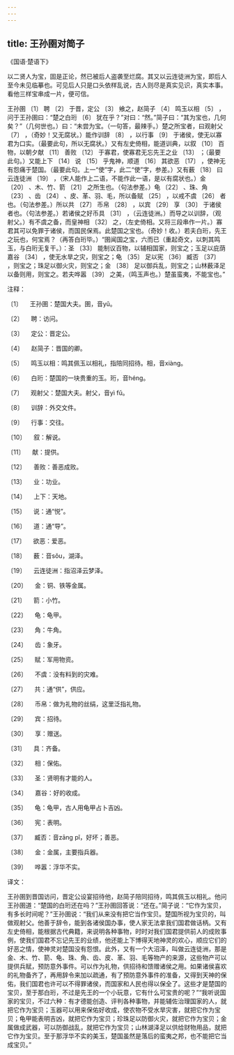 ```yaml
---
---
---
```

title: 王孙圉对简子
---




《国语·楚语下》





以二贤人为宝，固是正论，然已被后人盗袭至烂腐。其又以云连徒洲为宝，即后人至今未见临摹也。可见后人只是口头依样乱说，古人则尽是真实见识，真实本事。看他三样宝串成一片，便可信。





王孙圉 〔1〕 聘 〔2〕 于晋，定公 〔3〕 飨之，赵简子 〔4〕 鸣玉以相 〔5〕 ，问于王孙圉曰：“楚之白珩 〔6〕 犹在乎？”对曰：“然。”简子曰：“其为宝也，几何矣？”（几何世也。）曰：“未尝为宝。（一句答，最辣手。）楚之所宝者，曰观射父 〔7〕 ，（奇妙！又无腐状。）能作训辞 〔8〕 ，以行事 〔9〕 于诸侯，使无以寡君为口实。（最要此句，所以无腐状。）又有左史倚相，能道训典，以叙 〔10〕 百物，以朝夕献 〔11〕 善败 〔12〕 于寡君，使寡君无忘先王之业 〔13〕 ；（最要此句。）又能上下 〔14〕 说 〔15〕 乎鬼神，顺道 〔16〕 其欲恶 〔17〕 ，使神无有怨痛于楚国。（最要此句。上一“使”字，此二“使”字，参差。）又有薮 〔18〕 曰云连徒洲 〔19〕 ，（宋人能作上二语，不能作此一语，是以有腐状也。）金 〔20〕 、木、竹、箭 〔21〕 之所生也。（句法参差。）龟 〔22〕 、珠、角 〔23〕 、齿 〔24〕 、皮、革、羽、毛，所以备赋 〔25〕 ，以戒不虞 〔26〕 者也。（句法参差。）所以共 〔27〕 币帛 〔28〕 ，以宾 〔29〕 享 〔30〕 于诸侯者也。（句法参差。）若诸侯之好币具 〔31〕 ，（云连徒洲。）而导之以训辞，（观射父。）有不虞之备，而皇神相 〔32〕 之，（左史倚相。又将三段串作一片。）寡君其可以免罪于诸侯，而国民保焉。此楚国之宝也。（奇妙！收。）若夫白珩，先王之玩也，何宝焉？（再答白珩毕。）“圉闻国之宝，六而已（重起奇文，以刺其鸣玉，与白珩无复干。）：圣 〔33〕 能制议百物，以辅相国家，则宝之；玉足以庇荫嘉谷 〔34〕 ，使无水旱之灾，则宝之；龟 〔35〕 足以宪 〔36〕 臧否 〔37〕 ，则宝之；珠足以御火灾，则宝之；金 〔38〕 足以御兵乱，则宝之；山林薮泽足以备则用，则宝之。若夫哗嚣 〔39〕 之美，（鸣玉声也。）楚虽蛮夷，不能宝也。”

注释：

〔1〕 　王孙圉：楚国大夫。圉，音yǔ。

〔2〕 　聘：访问。

〔3〕 　定公：晋定公。

〔4〕 　赵简子：晋国的卿。

〔5〕 　鸣玉以相：鸣其佩玉以相礼，指陪同招待。相，音xiàng。

〔6〕 　白珩：楚国的一块贵重的玉。珩，音héng。

〔7〕 　观射父：楚国大夫。射父，音yì fǔ。

〔8〕 　训辞：外交文件。

〔9〕 　行事：交往。

〔10〕 　叙：解说。

〔11〕 　献：提供。

〔12〕 　善败：善恶成败。

〔13〕 　业：功业。

〔14〕 　上下：天地。

〔15〕 　说：通“悦”。

〔16〕 　道：通“导”。

〔17〕 　欲恶：爱恶。

〔18〕 　薮：音sǒu，湖泽。

〔19〕 　云连徒洲：指沼泽云梦泽。

〔20〕 　金：铜、铁等金属。

〔21〕 　箭：小竹。

〔22〕 　龟：龟甲。

〔23〕 　角：牛角。

〔24〕 　齿：象牙。

〔25〕 　赋：军用物资。

〔26〕 　不虞：没有料到的灾难。

〔27〕 　共：通“供”，供应。

〔28〕 　币帛：做为礼物的丝绢，这里泛指礼物。

〔29〕 　宾：招待。

〔30〕 　享：赠送。

〔31〕 　具：齐备。

〔32〕 　相：保佑。

〔33〕 　圣：贤明有才能的人。

〔34〕 　嘉谷：好的收成。

〔35〕 　龟：龟甲，古人用龟甲占卜吉凶。

〔36〕 　宪：表明。

〔37〕 　臧否：音zāng pǐ，好坏；善恶。

〔38〕 　金：金属，主要指兵器。

〔39〕 　哗嚣：浮华不实。

译文：

王孙圉到晋国访问，晋定公设宴招待他，赵简子陪同招待，鸣其佩玉以相礼。他问王孙圉道：“楚国的白珩还在吗？”王孙圉回答说：“还在。”简子说：“它作为宝贝，有多长时间呢？”王孙圉说：“我们从来没有把它当作宝贝。楚国所视为宝贝的，叫做观射父。他善于辞令，能到各诸侯国办事，使人家无法拿我们国君做话柄。又有左史倚相，能根据古代典籍，来说明各种事物，时时对我们国君提供前人的成败事例，使我们国君不忘记先王的业绩，他还能上下博得天地神灵的欢心，顺应它们的好恶之情，使神灵对楚国没有怨恨。此外，又有一个大沼泽，叫做云连徒洲，那是金、木、竹、箭、龟、珠、角、齿、皮、革、羽、毛等物产的来源，这些物产可以提供兵赋，预防意外事件。可以作为礼物，供招待和馈赠诸侯之用。如果诸侯喜欢的礼物备齐了，再用辞令来加以疏通，有了预防意外事件的准备，又得到天神的保佑，我们国君也许可以不得罪诸侯，而国家和人民也得以保全了。这些才是楚国的宝贝，至于那白珩，不过是先王的一个小玩意，它有什么可宝贵的呢？”“我听说国家的宝贝，不过六种：有才德能创造、评判各种事物，并能辅佐治理国家的人，就把它作为宝贝；玉器可以用来保佑好收成，使农物不受水旱灾害，就把它作为宝贝；龟甲能表明吉凶，就把它作为宝贝；珍珠足以防御火灾，就把它作为宝贝；金属做成武器，可以防御战乱，就把它作为宝贝；山林湖泽足以供给财物用品，就把它作为宝贝。至于那浮华不实的美玉，楚国虽然是落后的蛮夷之邦，也不能把它当成宝贝。”